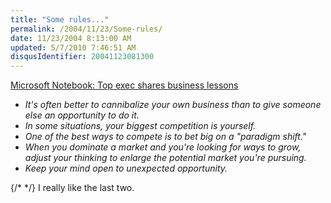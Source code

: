 ```yaml
---
title: "Some rules..."
permalink: /2004/11/23/Some-rules/
date: 11/23/2004 8:13:00 AM
updated: 5/7/2010 7:46:51 AM
disqusIdentifier: 20041123081300
---
```

[Microsoft Notebook: Top exec shares business lessons](http://seattlepi.nwsource.com/business/200538_msftnotebook22.html)

<ul>
<li><em>It's often better to cannibalize your own business than to give someone else an opportunity to do it.</em></li>
<li><em>In some situations, your biggest competition is yourself.</em></li>
<li><em>One of the best ways to compete is to bet big on a "paradigm shift."</em></li>
<li><em>When you dominate a market and you're looking for ways to grow, adjust your thinking to enlarge the potential market you're pursuing.</em></li>
<li><em>Keep your mind open to unexpected opportunity.</em></li></ul>


{/* <!-- more --> */}
I really like the last two.

<em></em> 
